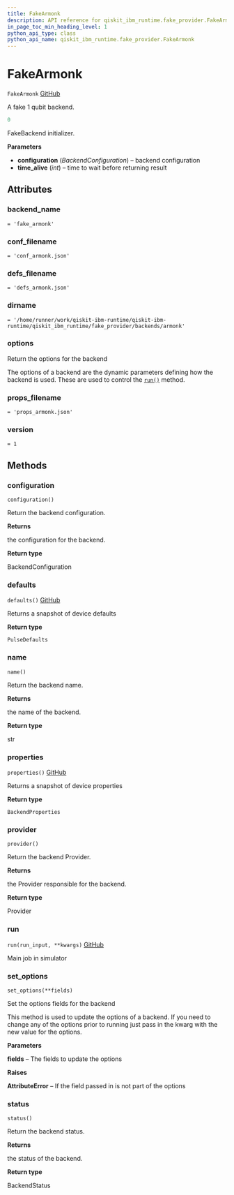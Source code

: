 ```yaml
---
title: FakeArmonk
description: API reference for qiskit_ibm_runtime.fake_provider.FakeArmonk
in_page_toc_min_heading_level: 1
python_api_type: class
python_api_name: qiskit_ibm_runtime.fake_provider.FakeArmonk
---
```


# FakeArmonk

<span id="qiskit_ibm_runtime.fake_provider.FakeArmonk" />

`FakeArmonk` [GitHub](https://github.com/Qiskit/qiskit-ibm-runtime/tree/stable/0.22/qiskit_ibm_runtime/fake_provider/backends/armonk/fake_armonk.py#L36-L48 "view source code")

A fake 1 qubit backend.

```python
0
```

FakeBackend initializer.

**Parameters**

*   **configuration** (*BackendConfiguration*) – backend configuration
*   **time\_alive** (*int*) – time to wait before returning result

## Attributes

<span id="qiskit_ibm_runtime.fake_provider.FakeArmonk.backend_name" />

### backend\_name

`= 'fake_armonk'`

<span id="qiskit_ibm_runtime.fake_provider.FakeArmonk.conf_filename" />

### conf\_filename

`= 'conf_armonk.json'`

<span id="qiskit_ibm_runtime.fake_provider.FakeArmonk.defs_filename" />

### defs\_filename

`= 'defs_armonk.json'`

<span id="qiskit_ibm_runtime.fake_provider.FakeArmonk.dirname" />

### dirname

`= '/home/runner/work/qiskit-ibm-runtime/qiskit-ibm-runtime/qiskit_ibm_runtime/fake_provider/backends/armonk'`

<span id="qiskit_ibm_runtime.fake_provider.FakeArmonk.options" />

### options

Return the options for the backend

The options of a backend are the dynamic parameters defining how the backend is used. These are used to control the [`run()`](#qiskit_ibm_runtime.fake_provider.FakeArmonk.run "qiskit_ibm_runtime.fake_provider.FakeArmonk.run") method.

<span id="qiskit_ibm_runtime.fake_provider.FakeArmonk.props_filename" />

### props\_filename

`= 'props_armonk.json'`

<span id="qiskit_ibm_runtime.fake_provider.FakeArmonk.version" />

### version

`= 1`

## Methods

### configuration

<span id="qiskit_ibm_runtime.fake_provider.FakeArmonk.configuration" />

`configuration()`

Return the backend configuration.

**Returns**

the configuration for the backend.

**Return type**

BackendConfiguration

### defaults

<span id="qiskit_ibm_runtime.fake_provider.FakeArmonk.defaults" />

`defaults()` [GitHub](https://github.com/Qiskit/qiskit-ibm-runtime/tree/stable/0.22/qiskit_ibm_runtime/fake_provider/fake_pulse_backend.py#L29-L33 "view source code")

Returns a snapshot of device defaults

**Return type**

`PulseDefaults`

### name

<span id="qiskit_ibm_runtime.fake_provider.FakeArmonk.name" />

`name()`

Return the backend name.

**Returns**

the name of the backend.

**Return type**

str

### properties

<span id="qiskit_ibm_runtime.fake_provider.FakeArmonk.properties" />

`properties()` [GitHub](https://github.com/Qiskit/qiskit-ibm-runtime/tree/stable/0.22/qiskit_ibm_runtime/fake_provider/fake_qasm_backend.py#L44-L48 "view source code")

Returns a snapshot of device properties

**Return type**

`BackendProperties`

### provider

<span id="qiskit_ibm_runtime.fake_provider.FakeArmonk.provider" />

`provider()`

Return the backend Provider.

**Returns**

the Provider responsible for the backend.

**Return type**

Provider

### run

<span id="qiskit_ibm_runtime.fake_provider.FakeArmonk.run" />

`run(run_input, **kwargs)` [GitHub](https://github.com/Qiskit/qiskit-ibm-runtime/tree/stable/0.22/qiskit_ibm_runtime/fake_provider/fake_backend.py#L545-L574 "view source code")

Main job in simulator

### set\_options

<span id="qiskit_ibm_runtime.fake_provider.FakeArmonk.set_options" />

`set_options(**fields)`

Set the options fields for the backend

This method is used to update the options of a backend. If you need to change any of the options prior to running just pass in the kwarg with the new value for the options.

**Parameters**

**fields** – The fields to update the options

**Raises**

**AttributeError** – If the field passed in is not part of the options

### status

<span id="qiskit_ibm_runtime.fake_provider.FakeArmonk.status" />

`status()`

Return the backend status.

**Returns**

the status of the backend.

**Return type**

BackendStatus

